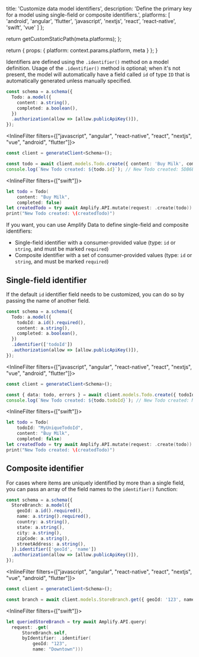 
  title: 'Customize data model identifiers',
  description:
    'Define the primary key for a model using single-field or composite identifiers.',
  platforms: [
    'android',
    'angular',
    'flutter',
    'javascript',
    'nextjs',
    'react',
    'react-native',
    'swift',
    'vue'
  ]
};

  return getCustomStaticPath(meta.platforms);
};

  return {
    props: {
      platform: context.params.platform,
      meta
    }
  };
}

Identifiers are defined using the `.identifier()` method on a model definition. Usage of the `.identifier()` method is optional; when it's not present, the model will automatically have a field called `id` of type `ID` that is automatically generated unless manually specified.

```typescript
const schema = a.schema({
  Todo: a.model({
    content: a.string(),
    completed: a.boolean(),
  })
  .authorization(allow => [allow.publicApiKey()]),
});
```

<InlineFilter filters={["javascript", "angular", "react-native", "react", "nextjs", "vue", "android", "flutter"]}>

```ts
const client = generateClient<Schema>();

const todo = await client.models.Todo.create({ content: 'Buy Milk', completed: false });
console.log(`New Todo created: ${todo.id}`); // New Todo created: 5DB6B4CC-CD41-49F5-9844-57C0AB506B69
```

</InlineFilter>

<InlineFilter filters={["swift"]}>

```swift
let todo = Todo(
    content: "Buy Milk", 
    completed: false)
let createdTodo = try await Amplify.API.mutate(request: .create(todo)).get()
print("New Todo created: \(createdTodo)")
```

</InlineFilter>

If you want, you can use Amplify Data to define single-field and composite identifiers:
- Single-field identifier with a consumer-provided value (type: `id` or `string`, and must be marked `required`)
- Composite identifier with a set of consumer-provided values (type: `id` or `string`, and must be marked `required`)

## Single-field identifier

If the default `id` identifier field needs to be customized, you can do so by passing the name of another field.

```typescript
const schema = a.schema({
  Todo: a.model({
    todoId: a.id().required(),
    content: a.string(),
    completed: a.boolean(),
  })
  .identifier(['todoId'])
  .authorization(allow => [allow.publicApiKey()]),
});
```

<InlineFilter filters={["javascript", "angular", "react-native", "react", "nextjs", "vue", "android", "flutter"]}>
```ts
const client = generateClient<Schema>();

const { data: todo, errors } = await client.models.Todo.create({ todoId: 'MyUniqueTodoId', content: 'Buy Milk', completed: false });
console.log(`New Todo created: ${todo.todoId}`); // New Todo created: MyUniqueTodoId
```
</InlineFilter>

<InlineFilter filters={["swift"]}>

```swift
let todo = Todo(
    todoId: "MyUniqueTodoId",
    content: "Buy Milk",
    completed: false)
let createdTodo = try await Amplify.API.mutate(request: .create(todo)).get()
print("New Todo created: \(createdTodo)")
```

</InlineFilter>

## Composite identifier

For cases where items are uniquely identified by more than a single field, you can pass an array of the field names to the `identifier()` function:

```typescript
const schema = a.schema({
  StoreBranch: a.model({
    geoId: a.id().required(),
    name: a.string().required(),
    country: a.string(),
    state: a.string(),
    city: a.string(),
    zipCode: a.string(),
    streetAddress: a.string(),
  }).identifier(['geoId', 'name'])
  .authorization(allow => [allow.publicApiKey()]),
});
```
<InlineFilter filters={["javascript", "angular", "react-native", "react", "nextjs", "vue", "android", "flutter"]}>

```ts
const client = generateClient<Schema>();

const branch = await client.models.StoreBranch.get({ geoId: '123', name: 'Downtown' }); // All identifier fields are required when retrieving an item
```
</InlineFilter>

<InlineFilter filters={["swift"]}>
```swift
let queriedStoreBranch = try await Amplify.API.query(
  request: .get(
      StoreBranch.self,
      byIdentifier: .identifier(
          geoId: "123",
          name: "Downtown")))
```
</InlineFilter>
